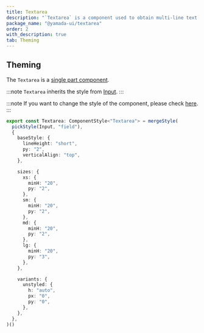 ```yaml
---
title: Textarea
description: "`Textarea` is a component used to obtain multi-line text input."
package_name: "@yamada-ui/textarea"
order: 2
with_description: true
tab: Theming
---
```


## Theming

The `Textarea` is a [single part component](/styled-system/theming/component-styles#single-part-components).

:::note
`Textarea` inherits the style from [Input](/components/forms/input).
:::

:::note
If you want to change the style of the component, please check [here](/styled-system/theming/customize-theme#changing-the-style-of-components).
:::

```ts
export const Textarea: ComponentStyle<"Textarea"> = mergeStyle(
  pickStyle(Input, "field"),
  {
    baseStyle: {
      lineHeight: "short",
      py: "2",
      verticalAlign: "top",
    },

    sizes: {
      xs: {
        minH: "20",
        py: "2",
      },
      sm: {
        minH: "20",
        py: "2",
      },
      md: {
        minH: "20",
        py: "2",
      },
      lg: {
        minH: "20",
        py: "3",
      },
    },

    variants: {
      unstyled: {
        h: "auto",
        px: "0",
        py: "0",
      },
    },
  },
)()
```
